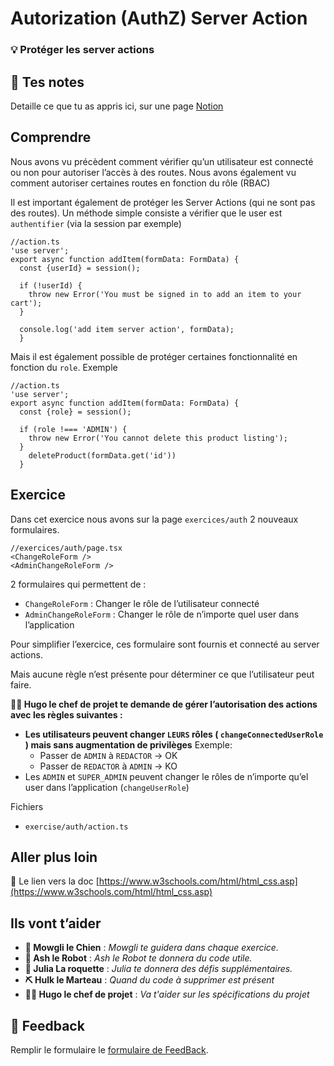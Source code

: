 # Autorization (AuthZ) Server Action

### 💡 Protéger les server actions

## 📝 Tes notes

Detaille ce que tu as appris ici, sur une page [Notion](https://go.mikecodeur.com/course-notes-template)

## Comprendre

Nous avons vu précèdent comment vérifier qu’un utilisateur est connecté ou non pour autoriser l’accès à des routes. Nous avons également vu comment autoriser certaines routes en fonction du rôle (RBAC)

Il est important également de protéger les Server Actions (qui ne sont pas des routes). Un méthode simple consiste a vérifier que le user est `authentifier` (via la session par exemple)

```tsx
//action.ts
'use server';
export async function addItem(formData: FormData) {
  const {userId} = session();

  if (!userId) {
    throw new Error('You must be signed in to add an item to your cart');
  }

  console.log('add item server action', formData);
  }
```

Mais il est également possible de protéger certaines fonctionnalité en fonction du `role`. Exemple

```tsx
//action.ts
'use server';
export async function addItem(formData: FormData) {
  const {role} = session();

  if (role !=== 'ADMIN') {
    throw new Error('You cannot delete this product listing');
  }
	deleteProduct(formData.get('id'))
  }
```

## Exercice

Dans cet exercice nous avons sur la page `exercices/auth` 2 nouveaux formulaires.

```tsx
//exercices/auth/page.tsx
<ChangeRoleForm />
<AdminChangeRoleForm />
```

2 formulaires qui permettent de :

- `ChangeRoleForm` : Changer le rôle de l’utilisateur connecté
- `AdminChangeRoleForm` : Changer le rôle de n’importe quel user dans l’application

Pour simplifier l’exercice, ces formulaire sont fournis et connecté au server actions.

Mais aucune règle n’est présente pour déterminer ce que l’utilisateur peut faire.

**👨‍✈️ Hugo le chef de projet te demande de gérer l’autorisation des actions avec les règles suivantes :**

- **Les utilisateurs peuvent changer `LEURS` rôles ( `changeConnectedUserRole` ) mais sans augmentation de privilèges** Exemple:
  - Passer de `ADMIN` à `REDACTOR` → OK
  - Passer de `REDACTOR` à `ADMIN` → KO
- Les `ADMIN` et `SUPER_ADMIN` peuvent changer le rôles de n’importe qu’el user dans l’application (`changeUserRole`)

Fichiers

- `exercise/auth/action.ts`

##

## Aller plus loin

📑 Le lien vers la doc [https://www.w3schools.com/html/html_css.asp](https://www.w3schools.com/html/html_css.asp)

## Ils vont t’aider

- **🐶 Mowgli le Chien** : _Mowgli te guidera dans chaque exercice._
- **🤖 Ash le Robot** : _Ash le Robot te donnera du code utile._
- **🚀 Julia La roquette** : _Julia te donnera des défis supplémentaires._
- **⛏️ Hulk le Marteau** : _Quand du code à supprimer est présent_
- **👨‍✈️ Hugo le chef de projet** : _Va t'aider sur les spécifications du projet_

## 🐜 Feedback

Remplir le formulaire le [formulaire de FeedBack](https://go.mikecodeur.com/cours-next-avis?entry.1912869708=Next%20PRO&entry.1430994900=5.Next%20Auth&entry.533578441=12-authorization-server-action).
